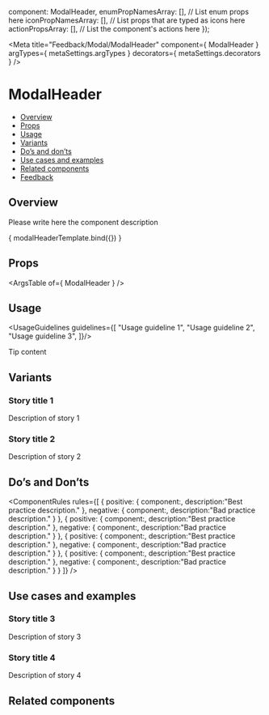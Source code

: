 
  component: ModalHeader,
  enumPropNamesArray: [], // List enum props here
  iconPropNamesArray: [], // List props that are typed as icons here
  actionPropsArray: [], // List the component's actions here
});

<Meta
  title="Feedback/Modal/ModalHeader"
  component={ ModalHeader }
  argTypes={ metaSettings.argTypes }
  decorators={ metaSettings.decorators }
/>

<!--- Component template -->


<!--- Component documentation -->

# ModalHeader
- [Overview](#overview)
- [Props](#props)
- [Usage](#usage)
- [Variants](#variants)
- [Do’s and don’ts](#dos-and-donts)
- [Use cases and examples](#use-cases-and-examples)
- [Related components](#related-components)
- [Feedback](#feedback)

## Overview
Please write here the component description

<Canvas>
  <Story name="Overview"
         args={ {prop1: "prop's default value", prop2: "prop's default value"} }>
    { modalHeaderTemplate.bind({}) }
  </Story>
</Canvas>

## Props
<ArgsTable of={ ModalHeader } />

## Usage
<UsageGuidelines guidelines={[
  "Usage guideline 1",
  "Usage guideline 2",
  "Usage guideline 3",
]}/>

<Tip title="Not what you were looking for?">Tip content</Tip>

## Variants
### Story title 1
Description of story 1
<Canvas>
  <Story name="Story title 1">
    <ModalHeader />
    <ModalHeader />
  </Story>
</Canvas>

### Story title 2
Description of story 2
<Canvas>
  <Story name="Story title 2">
    <ModalHeader />
    <ModalHeader />
  </Story>
</Canvas>

## Do’s and Don’ts
<ComponentRules
  rules={[
    {
      positive: {
        component:<ModalHeader />,
        description:"Best practice description."
      },
      negative: {
        component:<ModalHeader />,
        description:"Bad practice description."
      }
    },
    {
      positive: {
        component:<ModalHeader />,
        description:"Best practice description."
      },
      negative: {
        component:<ModalHeader />,
        description:"Bad practice description."
      }
    },
    {
      positive: {
        component:<ModalHeader />,
        description:"Best practice description."
      },
      negative: {
        component:<ModalHeader />,
        description:"Bad practice description."
      }
    },
    {
      positive: {
        component:<ModalHeader />,
        description:"Best practice description."
      },
      negative: {
        component:<ModalHeader />,
        description:"Bad practice description."
      }
    }
  ]}
/>


## Use cases and examples

### Story title 3
Description of story 3
<Canvas>
  <Story name="Story title 3">
    <ModalHeader />
    <ModalHeader />
  </Story>
</Canvas>

### Story title 4
Description of story 4
<Canvas>
  <Story name="Story title 4">
    <ModalHeader />
    <ModalHeader />
  </Story>
</Canvas>

## Related components
<RelatedComponents componentsNames={[]} />